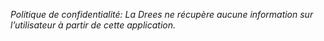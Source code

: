 *Politique de confidentialité: La Drees ne récupère aucune information sur l'utilisateur à partir de cette application.*

